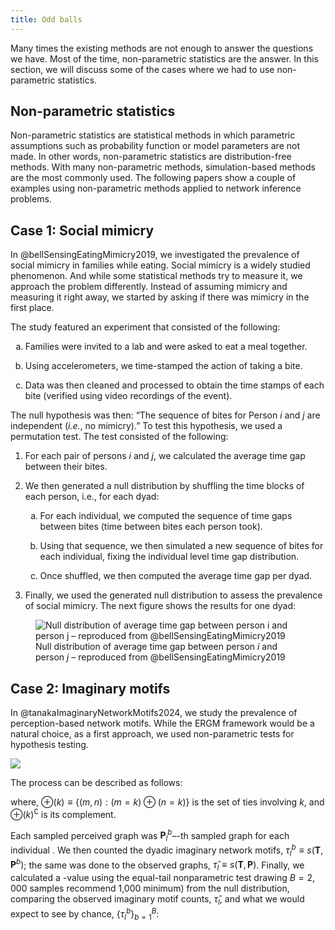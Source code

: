 ```yaml
---
title: Odd balls
---
```


Many times the existing methods are not enough to answer the questions we have. Most of the time, non-parametric statistics are the answer. In this section, we will discuss some of the cases where we had to use non-parametric statistics.

## Non-parametric statistics

Non-parametric statistics are statistical methods in which parametric assumptions such as probability function or model parameters are not made. In other words, non-parametric statistics are distribution-free methods. With many non-parametric methods, simulation-based methods are the most commonly used. The following papers show a couple of examples using non-parametric methods applied to network inference problems.

## Case 1: Social mimicry

In @bellSensingEatingMimicry2019, we investigated the prevalence of social mimicry in families while eating. Social mimicry is a widely studied phenomenon. And while some statistical methods try to measure it, we approach the problem differently. Instead of assuming mimicry and measuring it right away, we started by asking if there was mimicry in the first place.

The study featured an experiment that consisted of the following:

a. Families were invited to a lab and were asked to eat a meal together. 

b. Using accelerometers, we time-stamped the action of taking a bite.

c. Data was then cleaned and processed to obtain the time stamps of each bite (verified using video recordings of the event).

The null hypothesis was then: "The sequence of bites for Person $i$ and $j$ are independent (*i.e.*, no mimicry)." To test this hypothesis, we used a permutation test. The test consisted of the following:

1. For each pair of persons $i$ and $j$, we calculated the average time gap between their bites.

2. We then generated a null distribution by shuffling the time blocks of each person, i.e., for each dyad:

    a. For each individual, we computed the sequence of time gaps between bites (time between bites each person took).

    b. Using that sequence, we then simulated a new sequence of bites for each individual, fixing the individual level time gap distribution.

    c. Once shuffled, we then computed the average time gap per dyad.

3. Finally, we used the generated null distribution to assess the prevalence of social mimicry. The next figure shows the results for one dyad:


![Null distribution of average time gap between person $i$ and person $j$ -- reproduced from @bellSensingEatingMimicry2019](figs/mimicry.png)

## Case 2: Imaginary motifs

In @tanakaImaginaryNetworkMotifs2024, we study the prevalence of perception-based network motifs. While the ERGM framework would be a natural choice, as a first approach, we used non-parametric tests for hypothesis testing.

![](figs/imaginary.png)

\newcommand{\Nett}{\mathbf{T}}
\newcommand{\nett}[1]{t_{#1}}
\newcommand{\Netp}{\mathbf{P}}
\newcommand{\netp}[1]{p_{#1}}
\newcommand{\stat}[1]{s\left(#1\right)}
<!-- \newcommand{\chng}[1]{\delta\left(#1: 0\to 1\right)} -->

\renewcommand{\Pr}[1]{\text{Pr}\left(#1\right)}
\newcommand{\Prcond}[2]{\Pr{\left.\vphantom{#2}#1\right|#2}}

\newcommand{\leftm}[0]{\hspace{.5cm}}

The process can be described as follows:

\begin{equation}
    \Prcond{\netp{ij} = 1}{\nett{ij} = 1} = \left\{\begin{array}{ll}%
    |\sum_{\oplus(k)}\nett{nm}|^{-1}\sum_{\oplus(k)}\netp{nm}\nett{nm} &\text{if}\; k \in \{i, j\} \\
    |\sum_{\oplus(k)^{\complement}}\nett{nm}|^{-1}\sum_{\oplus(k)^\complement}\netp{nm}\nett{nm} &\text{otherwise},
    \end{array}\right.
\end{equation}

\begin{equation}
    \Prcond{\netp{ij} = 0}{\nett{ij} = 0} = \left\{\begin{array}{ll}%
    |\sum_{\oplus(k)}(1-\nett{nm})|^{-1}\sum_{\oplus(k)}(1-\netp{nm}\nett{nm}) &\text{if}\; k \in \{i, j\} \\
    |\sum_{\oplus(k)^{\complement}}(1-\nett{nm})|^{-1}\sum_{\oplus(k)^\complement}(1-\netp{nm}\nett{nm}) &\text{otherwise},
    \end{array}\right.
\end{equation}

\noindent where, $\oplus(k) \equiv \left\{(m,n) : (m = k) \oplus (n = k)\right\}$ is the set of ties involving $k$, and $\oplus(k)^\complement$ is its complement. 

Each sampled perceived graph was $\Netp^b_l$--\textit{b}-th sampled graph for each individual \textit{l}. We then counted the dyadic imaginary network motifs, $\tau_l^b \equiv \stat{\Nett, \Netp^b}$; the same was done to the observed graphs, $\hat{\tau}_l \equiv \stat{\Nett, \Netp}$. Finally, we calculated a \emph{p}-value using the equal-tail nonparametric test drawing $B = 2,000$ samples recommend 1,000 minimum) from the null distribution, comparing the observed imaginary motif counts, $\hat\tau_l$, and what we would expect to see by chance, $\{\tau^b_l\}_{b=1}^B$:

\begin{equation}
    \hat{p}(\hat{\tau_l}) = 2\times \min\left[\frac{1}{B}\sum_{b}I(\tau^b_l \leq \hat{\tau_l}), \frac{1}{B}\sum_{b}I(\tau^b_l > \hat{\tau_l})\right]
\end{equation}

<!-- ## Other cases

- Police use of force @ouelletOfficerNetworksFirearm2023

## Case 4: Network bootstrap

## Case 5: Network matching -->